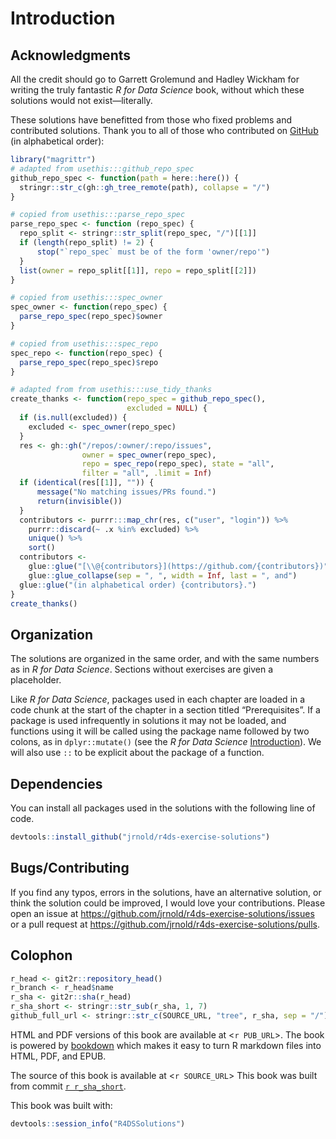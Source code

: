 # Introduction

## Acknowledgments {-}

All the credit should go to Garrett Grolemund and Hadley Wickham for writing the truly fantastic *R for Data Science* book,
without which these solutions would not exist---literally.

These solutions have benefitted from those who fixed problems and contributed 
solutions. Thank you to all of those who contributed on
[GitHub](https://github.com/jrnold/r4ds-exercise-solutions/graphs/contributors) 
(in alphabetical order):
```r
library("magrittr")
# adapted from usethis:::github_repo_spec
github_repo_spec <- function(path = here::here()) {
  stringr::str_c(gh::gh_tree_remote(path), collapse = "/")
}

# copied from usethis:::parse_repo_spec
parse_repo_spec <- function (repo_spec) {
  repo_split <- stringr::str_split(repo_spec, "/")[[1]]
  if (length(repo_split) != 2) {
      stop("`repo_spec` must be of the form 'owner/repo'")
  }
  list(owner = repo_split[[1]], repo = repo_split[[2]])
}

# copied from usethis:::spec_owner
spec_owner <- function(repo_spec) {
  parse_repo_spec(repo_spec)$owner
}

# copied from usethis:::spec_repo
spec_repo <- function(repo_spec) {
  parse_repo_spec(repo_spec)$repo
}

# adapted from from usethis:::use_tidy_thanks
create_thanks <- function(repo_spec = github_repo_spec(), 
                          excluded = NULL) {
  if (is.null(excluded)) {
    excluded <- spec_owner(repo_spec)
  }
  res <- gh::gh("/repos/:owner/:repo/issues", 
                owner = spec_owner(repo_spec), 
                repo = spec_repo(repo_spec), state = "all", 
                filter = "all", .limit = Inf)
  if (identical(res[[1]], "")) {
      message("No matching issues/PRs found.")
      return(invisible())
  }
  contributors <- purrr:::map_chr(res, c("user", "login")) %>%
    purrr::discard(~ .x %in% excluded) %>%
    unique() %>%
    sort()
  contributors <- 
    glue::glue("[\\@{contributors}](https://github.com/{contributors})") %>%
    glue::glue_collapse(sep = ", ", width = Inf, last = ", and")
  glue::glue("(in alphabetical order) {contributors}.")
}
create_thanks()
```

## Organization {-}

The solutions are organized in the same order, and with the 
same numbers as in *R for Data Science*. Sections without
exercises are given a placeholder.

Like *R for Data Science*, packages used in each chapter are loaded in a code chunk at the start of the chapter in a section titled "Prerequisites".
If a package is used infrequently in solutions it may not 
be loaded, and functions using it will be called using the 
package name followed by two colons, as in `dplyr::mutate()` (see the *R for Data Science* [Introduction](http://r4ds.had.co.nz/introduction.html#running-r-code)).
We will also use `::` to be explicit about the package of a
function.

## Dependencies {-}

You can install all packages used in the solutions with the 
following line of code.
```r
devtools::install_github("jrnold/r4ds-exercise-solutions")
```

## Bugs/Contributing {-}

If you find any typos, errors in the solutions, have an alternative solution,
or think the solution could be improved, I would love your contributions.
Please open an issue at <https://github.com/jrnold/r4ds-exercise-solutions/issues> or a pull request at
<https://github.com/jrnold/r4ds-exercise-solutions/pulls>.

## Colophon {-}

```r
r_head <- git2r::repository_head()
r_branch <- r_head$name
r_sha <- git2r::sha(r_head)
r_sha_short <- stringr::str_sub(r_sha, 1, 7)
github_full_url <- stringr::str_c(SOURCE_URL, "tree", r_sha, sep = "/")
```

HTML and PDF versions of this book are available at <`r PUB_URL`>.
The book is powered by [bookdown](https://bookdown.org) which makes it easy to turn R markdown files into HTML, PDF, and EPUB.

The source of this book is available at <`r SOURCE_URL`>
This book was built from commit [`r r_sha_short`](`r github_full_url`).

This book was built with:
```r
devtools::session_info("R4DSSolutions")
```

<!-- match unopened div --><div>

